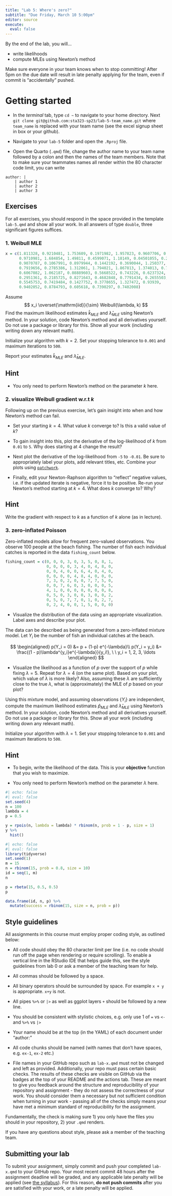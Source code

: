```yaml
---
title: "Lab 5: Where's zero?"
subtitle: "Due Friday, March 10 5:00pm"  
editor: source
execute:
  eval: false
---
```



By the end of the lab, you will...

- write likelihoods
- compute MLEs using Newton's method

::: callout-warning
Make sure everyone in your team knows when to stop committing! After 5pm on the due date will result in late penalty applying for the team, even if commit is "accidentally" pushed.
:::

# Getting started

-   In the *terminal* tab, type `cd ~` to navigate to your home directory. Next `git clone git@github.com:sta323-sp23/lab-5-team_name.git` where `team_name` is replaced with your team name (see the excel signup sheet in box or your github).

-   Navigate to your `lab-5` folder and open the `.Rproj` file.

-   Open the Quarto (`.qmd`) file, change the author name to your team name followed by a colon and then the names of the team members. Note that to make sure your teammates names all render within the 80 character code limit, you can write

```
author: |
    | author 1 
    | author 2
    | author 3
```

## Exercises

For all exercises, you should respond in the space provided in the template `lab-5.qmd` and show all your work. In all answers of type `double`, three significant figures suffices.

### 1. Weibull MLE

```r
x = c(1.811328, 0.9210481, 1.753609, 0.1971982, 1.957823, 0.9607706, 0.3611815,
      0.9710981, 1.684854, 1.49811, 0.4599071, 1.18149, 0.04501055, 0.2688005,
      0.9070787, 0.1067991, 0.8979944, 0.1442192, 0.3690044, 1.250377,
      0.7919656, 0.2785386, 1.312061, 1.794021, 1.867813, 1.374013, 0.7282234,
      0.6067082, 1.062187, 0.08889603, 0.5668522, 0.743226, 0.6237324,
      0.2951361, 0.2185725, 0.8271643, 0.4682848, 0.7791434, 0.2655503,
      0.5545753, 0.7419484, 0.1427752, 0.3778655, 1.327472, 0.93939,
      0.9402052, 0.8784793, 0.605618, 0.7390297, 0.7402008)
```

Assume 
$$
x_i
\overset{\mathrm{iid}}{\sim}
Weibull(\lambda, k) 
$$
Find the maximum likelihood estimates $\hat{k}_{MLE}$ and $\hat{\lambda}_{MLE}$ using Newton's method. In your solution, code Newton's method and all derivatives yourself. Do not use a package or library for this. Show all your work (including writing down any relevant math).

Initialize your algorithm with $k = 2$. Set your stopping tolerance to `0.001` and maximum iterations to `500`. 

Report your estimates $\hat{k}_{MLE}$ and $\hat{\lambda}_{MLE}$.

::: callout-tip
## Hint
- You only need to perform Newton's method on the parameter $k$ here.
:::


### 2. visualize Weibull gradient w.r.t $k$

Following up on the previous exercise, let's gain insight into when and how Newton's method can fail.

- Set your starting $k = 4$. What value $k$ converge to? Is this a valid value of $k$?

- To gain insight into this, plot the derivative of the log-likelihood of $k$ from `0.01` to `5`. Why does starting at 4 change the result? 

- Next plot the derivative of the log-likelihood from `-5` to `-0.01`. Be sure to appropriately label your plots, add relevant titles, etc. Combine your plots using [`patchwork`](https://sta323-sp23.github.io/slides/lec07.html#/patchwork). 

- Finally, edit your Newton-Raphson algorithm to "reflect" negative values, i.e. if the updated iterate is negative, force it to be positive. Re-run your Newton's method starting at $k=4$. What does $k$ converge to? Why?

::: callout-tip 
## Hint

Write the gradient with respect to $k$ as a function of $k$ alone (as in lecture).
:::

### 3. zero-inflated Poisson

Zero-inflated models allow for frequent zero-valued observations. You observe 100 people at the beach fishing. The number of fish each individual catches is reported in the data `fishing_count` below.

```r
fishing_count = c(0, 0, 0, 3, 0, 3, 5, 0, 8, 1,
                  0, 0, 0, 0, 3, 4, 0, 4, 8, 0,
                  0, 0, 4, 0, 0, 6, 4, 0, 4, 0,
                  0, 0, 0, 0, 4, 8, 4, 0, 0, 0,
                  7, 3, 0, 2, 0, 0, 7, 7, 5, 0,
                  0, 0, 7, 6, 0, 3, 0, 0, 0, 5,
                  4, 1, 0, 0, 0, 0, 0, 0, 0, 8,
                  0, 5, 0, 3, 0, 0, 3, 0, 0, 2,
                  0, 5, 0, 7, 7, 0, 1, 0, 2, 7,
                  0, 2, 4, 0, 0, 1, 5, 0, 0, 0)
```

- Visualize the distribution of the data using an appropriate visualization. Label axes and describe your plot.

The data can be described as being generated from a zero-inflated mixture model. Let $Y_i$ be the number of fish an individual catches at the beach.

$$
\begin{aligned}
p(Y_i = 0) &= p + (1-p) e^{-\lambda}\\
p(Y_i = y_i) &= \frac{(1 - p)\lambda^{y_i}e^{-\lambda}}{y_i!}, \ \ y_i = 1, 2, 3, \ldots
\end{aligned}
$$

- Visualize the likelihood as a function of $p$ over the support of $p$ while fixing $\lambda = 5$. Repeat for $\lambda = 4$ (on the same plot). Based on your plot, which value of $\lambda$ is more likely? Also, assuming these $\lambda$ are sufficiently close to the true $\lambda$, what is (approximately) the MLE of $p$ based on your plot? 

Using this mixture model, and assuming observations $\{Y_i\}$ are independent, compute the maximum likelihood estimates $\hat{p}_{MLE}$ and $\hat{\lambda}_{MLE}$ using Newton's method. In your solution, code Newton's method and all derivatives yourself. Do not use a package or library for this. Show all your work (including writing down any relevant math).

Initialize your algorithm with $\lambda = 1$. Set your stopping tolerance to `0.001` and maximum iterations to `500`.

::: callout-tip
## Hint
- To begin, write the likelihood of the data. This is your **objective** function that you wish to maximize.

- You only need to perform Newton's method on the parameter $\lambda$ here.
:::

```r
#| echo: false
#| eval: false
set.seed(4)
n = 100
lambda = 4
p = 0.5

y = rpois(n, lambda = lambda) * rbinom(n, prob = 1 - p, size = 1)
y %>%
  hist()
```


```r
#| echo: false
#| eval: false
library(tidyverse)
set.seed(1)
m = 15
n = rbinom(15, prob = 0.8, size = 10)
id = seq(1, m)
n

p = rbeta(15, 0.5, 0.5)
p

data.frame(id, n, p) %>%
  mutate(success = rbinom(15, size = n, prob = p))
```



## Style guidelines

All assignments in this course must employ proper coding style, as outlined below:

-   All code should obey the 80 character limit per line (i.e. no code should run off the page when rendering or require scrolling). To enable a vertical line in the RStudio IDE that helps guide this, see the style guidelines from lab 0 or ask a member of the teaching team for help.

-   All commas should be followed by a space.

-   All binary operators should be surrounded by space. For example `x + y` is appropriate. `x+y` is not.

-   All pipes `%>%` or `|>` as well as ggplot layers `+` should be followed by a new line.

-   You should be consistent with stylistic choices, e.g. only use 1 of `=` vs `<-` and `%>%` vs `|>`

-   Your name should be at the top (in the YAML) of each document under "author:"

-   All code chunks should be named (with names that don't have spaces, e.g. `ex-1`, `ex-2` etc.)

-   File names in your GitHub repo such as `lab-x.qmd` must not be changed and left as provided. Additionally, your repo must pass certain basic checks. The results of these checks are visible on GitHub via the badges at the top of your README and the actions tab. These are meant to give you feedback around the structure and reproducibility of your repository and assignment - they do not assess the correctness of your work. You should consider them a necessary but not sufficient condition when turning in your work - passing all of the checks simply means your have met a minimum standard of reproducibility for the assignment.

Fundamentally, the check is making sure 1) you only have the files you should in your repository, 2) your `.qmd` renders.

If you have any questions about style, please ask a member of the teaching team.

## Submitting your lab

To submit your assignment, simply commit and push your completed `lab-x.qmd` to your GitHub repo. Your most recent commit 48 hours after the assignment deadline will be graded, and any applicable late penalty will be applied (see [the syllabus](/syllabus.html)). For this reason, **do not push commits** after you are satisfied with your work, or a late penalty will be applied.
